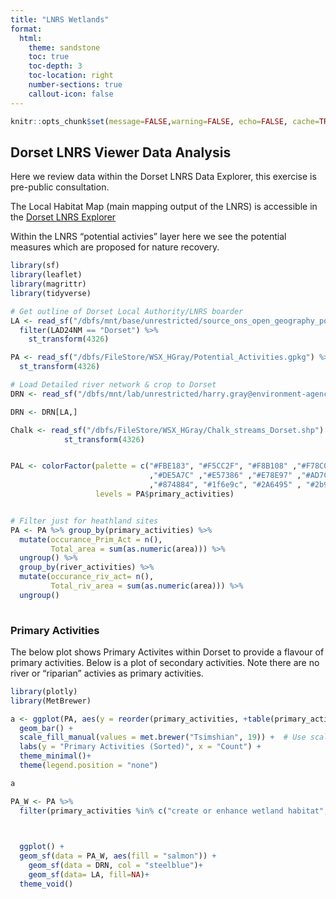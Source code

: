 ```yaml
---
title: "LNRS Wetlands"
format:
  html:
    theme: sandstone
    toc: true
    toc-depth: 3
    toc-location: right
    number-sections: true
    callout-icon: false
---
```


```r
knitr::opts_chunk$set(message=FALSE,warning=FALSE, echo=FALSE, cache=TRUE)
```

## Dorset LNRS Viewer Data Analysis

Here we review data within the Dorset LNRS Data Explorer, this exercise is pre-public consultation. 

The Local Habitat Map (main mapping output of the LNRS) is accessible in the [Dorset LNRS Explorer](https://gi.dorsetcouncil.gov.uk/dorsetexplorer/nature-recovery#map=14.60/50.67895/-2.13060/0&basemap=9/100/100)

Within the LNRS "potential activies" layer here we see the potential measures which are proposed for nature recovery.
```r
library(sf)
library(leaflet)
library(magrittr)
library(tidyverse)

# Get outline of Dorset Local Authority/LNRS boarder
LA <- read_sf("/dbfs/mnt/base/unrestricted/source_ons_open_geography_portal/dataset_local_authority_districts_bdy_uk_bfe/format_SHP_local_authority_districts_bdy_uk_bfe/LATEST_local_authority_districts_bdy_uk_bfe/local_auth_dist_bdy_uk_bfe.shp") %>% 
  filter(LAD24NM == "Dorset") %>% 
    st_transform(4326)

PA <- read_sf("/dbfs/FileStore/WSX_HGray/Potential_Activities.gpkg") %>% 
  st_transform(4326)

# Load Detailed river network & crop to Dorset
DRN <- read_sf("/dbfs/mnt/lab/unrestricted/harry.gray@environment-agency.gov.uk/DRN/DRN_Merged_MCAT.shp") 

DRN <- DRN[LA,]

Chalk <- read_sf("/dbfs/FileStore/WSX_HGray/Chalk_streams_Dorset.shp") %>% 
            st_transform(4326)


PAL <- colorFactor(palette = c("#FBE183", "#F5CC2F", "#F8B108" ,"#F78C09", "#DC4D35" ,"#B23A3F" ,"#B14054" 
                               ,"#DE5A7C" ,"#E57386" ,"#E78E97" ,"#AD7CA1"
                               ,"#874884", "#1f6e9c", "#2A6495" , "#2b9b81" ,"#92c051","#92C051" ,"#47A573"),
                   levels = PA$primary_activities)


# Filter just for heathland sites
PA <- PA %>% group_by(primary_activities) %>% 
  mutate(occurance_Prim_Act = n(),
         Total_area = sum(as.numeric(area))) %>% 
  ungroup() %>% 
  group_by(river_activities) %>% 
  mutate(occurance_riv_act= n(),
         Total_riv_area = sum(as.numeric(area))) %>% 
  ungroup()
  
```


### Primary Activities 

The below plot shows Primary Activites within Dorset to provide a flavour of primary activities. Below is a plot of secondary activities. Note there are no river or "riparian" activies as primary activities.

```r
library(plotly)
library(MetBrewer)

a <- ggplot(PA, aes(y = reorder(primary_activities, +table(primary_activities)[primary_activities]), fill = primary_activities)) +
  geom_bar() +
  scale_fill_manual(values = met.brewer("Tsimshian", 19)) +  # Use scale_fill_manual instead of scale_color_manual
  labs(y = "Primary Activities (Sorted)", x = "Count") +
  theme_minimal()+
  theme(legend.position = "none")

a
```

:::{.column-page}
```r


PA_W <- PA %>% 
  filter(primary_activities %in% c("create or enhance wetland habitat","enhance wetland habitat", "create or enhance heathland or wetland habitat" ))


  
  ggplot() +
  geom_sf(data = PA_W, aes(fill = "salmon")) +
    geom_sf(data = DRN, col = "steelblue")+
    geom_sf(data= LA, fill=NA)+
  theme_void()


```
:::